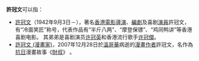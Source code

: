 '''許冠文'''可以指：
* [[許冠文|許冠文]]（1942年9月3日－），著名[[香港電影|香港電影]][[導演|導演]]、[[編劇|編劇]]及喜剧[[演員|演員]]許冠文，有“冷面笑匠”称号，代表作品有“半斤八两”、“摩登保镖”、“鸡同鸭讲”等香港喜剧电影。  其弟弟是喜剧演员[[许冠英|许冠英]]和香港流行歌手[[许冠傑|许冠傑]]。
* [[許冠文_(漫畫家)|許冠文 (漫畫家)]]，2007年12月28日於[[溫哥華|溫哥華]]病逝的[[漫畫|漫畫]][[作者|作者]]許冠文，名作為[[抗日|抗日]]漫畫故事《[[財叔|財叔]]》 。
{{消歧義|X|Cat=三字许姓人名消歧义}}
